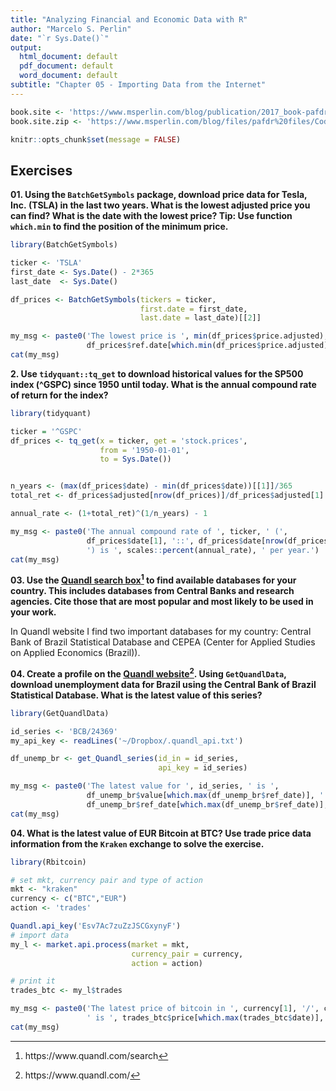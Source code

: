 ```yaml
---
title: "Analyzing Financial and Economic Data with R"
author: "Marcelo S. Perlin"
date: "`r Sys.Date()`"
output:
  html_document: default
  pdf_document: default
  word_document: default
subtitle: "Chapter 05 - Importing Data from the Internet"
---
```


```r
book.site <- 'https://www.msperlin.com/blog/publication/2017_book-pafdr-en/'
book.site.zip <- 'https://www.msperlin.com/blog/files/pafdr%20files/Code_Data_pafdR.zip'

knitr::opts_chunk$set(message = FALSE)
```


## Exercises

**01. Using the `BatchGetSymbols` package, download price data for Tesla, Inc. (TSLA) in the last two years. What is the lowest adjusted price you can find? What is the date with the lowest price? Tip: Use function `which.min` to find the position of the minimum price. **

```r
library(BatchGetSymbols)

ticker <- 'TSLA'
first_date <- Sys.Date() - 2*365
last_date  <- Sys.Date()

df_prices <- BatchGetSymbols(tickers = ticker, 
                             first.date = first_date, 
                             last.date = last_date)[[2]]

my_msg <- paste0('The lowest price is ', min(df_prices$price.adjusted), ' at ', 
                 df_prices$ref.date[which.min(df_prices$price.adjusted)], '.')
cat(my_msg)
```


**2. Use `tidyquant::tq_get` to download historical values for the SP500 index (^GSPC) since 1950 until today. What is the annual compound rate of return for the index?**


```r
library(tidyquant)

ticker = '^GSPC'
df_prices <- tq_get(x = ticker, get = 'stock.prices',
                    from = '1950-01-01',
                    to = Sys.Date())


n_years <- (max(df_prices$date) - min(df_prices$date))[[1]]/365
total_ret <- df_prices$adjusted[nrow(df_prices)]/df_prices$adjusted[1] - 1 

annual_rate <- (1+total_ret)^(1/n_years) - 1

my_msg <- paste0('The annual compound rate of ', ticker, ' (',
                 df_prices$date[1], '::', df_prices$date[nrow(df_prices)],
                 ') is ', scales::percent(annual_rate), ' per year.')
cat(my_msg)
```

**03. Use the [Quandl search box](https://www.quandl.com/search)^[https://www.quandl.com/search] to find available databases for your country. This includes databases from Central Banks and research agencies. Cite those that are most popular and most likely to be used in your work. **

In Quandl website I find two important databases for my country: Central Bank of Brazil Statistical Database and CEPEA (Center for Applied Studies on Applied Economics (Brazil)). 

**04. Create a profile on the [Quandl website](https://www.quandl.com/)^[https://www.quandl.com/]. Using `GetQuandlData`, download unemployment data for Brazil using the Central Bank of Brazil Statistical Database. What is the latest value of this series? **

```r
library(GetQuandlData)

id_series <- 'BCB/24369'
my_api_key <- readLines('~/Dropbox/.quandl_api.txt')

df_unemp_br <- get_Quandl_series(id_in = id_series, 
                                 api_key = id_series)

my_msg <- paste0('The latest value for ', id_series, ' is ', 
                 df_unemp_br$value[which.max(df_unemp_br$ref_date)], ' at ',
                 df_unemp_br$ref_date[which.max(df_unemp_br$ref_date)], '.')
cat(my_msg)
```


**04. What is the latest value of EUR Bitcoin at BTC? Use trade price data information from the `Kraken` exchange to solve the exercise.**

```r
library(Rbitcoin)

# set mkt, currency pair and type of action
mkt <- "kraken"
currency <- c("BTC","EUR")
action <- 'trades'

Quandl.api_key('Esv7Ac7zuZzJSCGxynyF')
# import data
my_l <- market.api.process(market = mkt,
                           currency_pair = currency,
                           action = action)

# print it
trades_btc <- my_l$trades

my_msg <- paste0('The latest price of bitcoin in ', currency[1], '/', currency[2], 
                 ' is ', trades_btc$price[which.max(trades_btc$date)], '.')
cat(my_msg)
```
